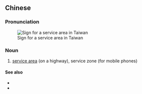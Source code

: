 {{also|服务区}}
==Chinese==
{{zh-forms|s=服务区|type=21}}

===Pronunciation===
{{zh-pron
|m=fúwùqū
|cat=n
}}

[[File:Taiwan_road_sign_Art111.png|thumb|right|Sign for a service area in Taiwan]]

===Noun===
{{zh-noun}}

# [[service area]] (on a highway), service zone (for mobile phones)

====See also====
* {{zh-l|休息站|tr=xiūxízhàn}}
* {{zh-l|停車區|tr=tíngchēqū}}